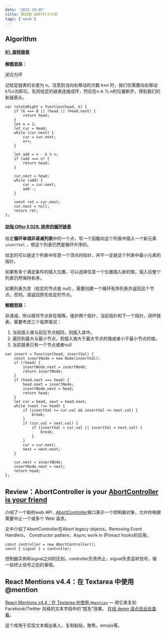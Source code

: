 ```yaml
---
date: '2022-10-05'
title: 第四期 AART打卡计划
tags: ['week']
---
```



## Algorithm

#### [61. 旋转链表](https://leetcode.cn/problems/rotate-list/)

**解题思路：**

闭合为环

记给定链表的长度为 n，注意到当向右移动的次数 k≥*n* 时，我们仅需要向右移动 k%n次即可。先将给定的链表连接成环，然后在n-k % n的位置断开，得到我们的新链表头。

```
var rotateRight = function(head, k) {
    if (k === 0 || !head || !head.next) {
        return head;
    }
    let n = 1;
    let cur = head;
    while (cur.next) {
        cur = cur.next;
        n++;
    }

    let add = n - k % n;
    if (add === n) {
        return head;
    }

    cur.next = head;
    while (add) {
        cur = cur.next;
        add--;
    }

    const ret = cur.next;
    cur.next = null;
    return ret;
};
```

#### [剑指 Offer II 029. 排序的循环链表](https://leetcode.cn/problems/4ueAj6/)

给定**循环单调非递减列表**中的一个点，写一个函数向这个列表中插入一个新元素 `insertVal` ，使这个列表仍然是循环升序的。

给定的可以是这个列表中任意一个顶点的指针，并不一定是这个列表中最小元素的指针。

如果有多个满足条件的插入位置，可以选择任意一个位置插入新的值，插入后整个列表仍然保持有序。

如果列表为空（给定的节点是 null），需要创建一个循环有序列表并返回这个节点。否则。请返回原先给定的节点。

**解题思路：**

非递减，所以相邻节点存在相等。维护两个指针，当前指针和下一个指针。闭环链表，需要考虑三个临界情况：

1. 当前插入值与前后节点相同，则插入其中。
2. 遍历到最大与最小节点，若插入值大于最大节点的值或者小于最小节点的值。
3. 当前链表只有一个节点或者null

```
var insert = function(head, insertVal) {
    const insertNode = new Node(insertVal);
    if (!head) {
        insertNode.next = insertNode;
        return insertNode;
    }
    if (head.next === head) {
        head.next = insertNode;
        insertNode.next = head;
        return head;
    }
    let cur = head, next = head.next;
    while (next !== head) {
        if (insertVal >= cur.val && insertVal <= next.val) {
            break;
        }
        if (cur.val > next.val) {
            if (insertVal > cur.val || insertVal < next.val) {
                break;
            }
        }
        cur = cur.next;
        next = next.next;
    }

    cur.next = insertNode;
    insertNode.next = next;
    return head;
};
```

## Review：AbortController is your [AbortController is your friend](https://whistlr.info/2022/abortcontroller-is-your-friend/)

介绍了一个新的web API , [AbortController](https://developer.mozilla.org/zh-CN/docs/Web/API/AbortController)接口表示一个控制器对象，允许你根据需要中止一个或多个 Web 请求。

文中介绍了AbortController在Abort legacy objects，Removing Event Handlers， Constructor pattern，Async work in (P)react hooks的应用。

```
const controller = new AbortController();
const { signal } = controller;
```

控制器实例和signal之间的区别。controller负责终止，signal负责监听信号，做一些终止信号之前的事情。

## React Mentions v4.4：在 Textarea 中使用 @mention

[React Mentions v4.4：在 Textarea 中使用 `@mention`](https://github.com/signavio/react-mentions) — 用它来复刻 Facebook/Twitter 风格的文本字段中的“提及”效果。 [在线 demo 请点击此处查看](https://react-mentions.vercel.app/)。

这个库用于实现文本框@某人，复制粘贴，聚焦，emojis等。
